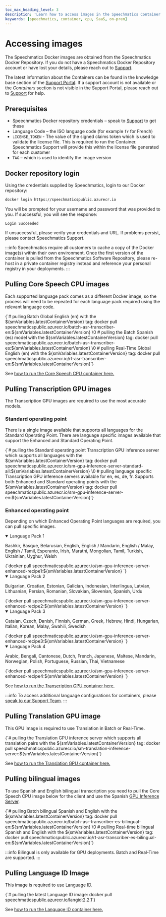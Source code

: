 ```yaml
---
toc_max_heading_level: 3
description: 'Learn how to access images in the Speechmatics Container system'
keywords: [speechmatics, container, cpu, SaaS, on-prem]
---
```



# Accessing images

The Speechmatics Docker images are obtained from the Speechmatics Docker Repository. If you do not have a Speechmatics Docker Repository account or have lost your details, please reach out to [Support](https://support.speechmatics.com).

The latest information about the Containers can be found in the knowledge base section of the [Support Portal](https://support.speechmatics.com). If a support account is not available or the _Containers_ section is not visible in the Support Portal, please reach out to [Support](https://support.speechmatics.com) for help.

## Prerequisites

- Speechmatics Docker repository credentials – speak to [Support](https://support.speechmatics.com) to get these
- Language Code – the ISO language code (for example `fr` for French)
- `LICENSE_TOKEN` - The value of the signed claims token which is used to validate the license file. This is required to run the Container. Speechmatics Support will provide this within the license file generated for each customer
- `TAG` – which is used to identify the image version

## Docker repository login

Using the credentials supplied by Speechmatics, login to our Docker repository:

```bash
docker login https://speechmaticspublic.azurecr.io
```

You will be prompted for your username and password that was provided to you. If successful, you will see the response:

```
Login Succeeded
```

If unsuccessful, please verify your credentials and URL. If problems persist, please contact Speechmatics Support.

:::info
Speechmatics require all customers to cache a copy of the Docker image(s) within their own environment. Once the first version of the container is pulled from the Speechmatics Software Repository, please re-host in a private container registry instead and reference your personal registry in your deployments.
:::

## Pulling Core Speech CPU images

Each supported language pack comes as a different Docker image, so the process will need to be repeated for each language pack required using the relevant language code.

<CodeBlock language="bash">
  {`# pulling Batch Global English (en) with the ${smVariables.latestContainerVersion} tag:
docker pull speechmaticspublic.azurecr.io/batch-asr-transcriber-en:${smVariables.latestContainerVersion}
\0
# pulling the Batch Spanish (es) model with the ${smVariables.latestContainerVersion} tag:
docker pull speechmaticspublic.azurecr.io/batch-asr-transcriber-es:${smVariables.latestContainerVersion}
\0
# pulling Real-Time Global English (en) with the ${smVariables.latestContainerVersion} tag:
docker pull speechmaticspublic.azurecr.io/rt-asr-transcriber-en:${smVariables.latestContainerVersion}`}
</CodeBlock>

See [how to run the Core Speech CPU container here.](/deployments/container/cpu-speech-to-text)


## Pulling Transcription GPU images

The Transcription GPU images are required to use the most accurate models.

### Standard operating point

There is a single image available that supports all languages for the Standard Operating Point. There are language specific images available that support the Enhanced and Standard Operating Point.

<CodeBlock>
  {`# pulling the Standard operating point Transcription GPU inference server which supports all languages with the ${smVariables.latestContainerVersion} tag:
docker pull speechmaticspublic.azurecr.io/sm-gpu-inference-server-standard-all:${smVariables.latestContainerVersion}
\0
# pulling language specific Transcription GPU inference servers available for en, es, de, fr. Supports both Enhanced and Standard operating points with the ${smVariables.latestContainerVersion} tag:
docker pull speechmaticspublic.azurecr.io/sm-gpu-inference-server-en:${smVariables.latestContainerVersion}`}
</CodeBlock>

### Enhanced operating point

Depending on which Enhanced Operating Point languages are required, you can pull specific images.

<details open>
  <summary>Language Pack 1</summary>
    <p>Bashkir, Basque, Belarusian, English, English / Mandarin, English / Malay, English / Tamil, Esperanto, Irish, Marathi, Mongolian, Tamil, Turkish, Ukrainian, Uyghur, Welsh</p>
   <CodeBlock language="bash">
    {`docker pull speechmaticspublic.azurecr.io/sm-gpu-inference-server-enhanced-recipe1:${smVariables.latestContainerVersion} `}
  </CodeBlock>
</details>

<details open>
  <summary>Language Pack 2</summary>
  <p>Bulgarian, Croatian, Estonian, Galician, Indonesian, Interlingua, Latvian, Lithuanian, Persian, Romanian, Slovakian, Slovenian, Spanish, Urdu</p>
  <CodeBlock language="bash">
    {`docker pull speechmaticspublic.azurecr.io/sm-gpu-inference-server-enhanced-recipe2:${smVariables.latestContainerVersion} `}
  </CodeBlock>
</details>

<details open>
  <summary>Language Pack 3</summary>
  <p>Catalan, Czech, Danish, Finnish, German, Greek, Hebrew, Hindi, Hungarian, Italian, Korean, Malay, Swahili, Swedish</p>
  <CodeBlock language="bash">
    {`docker pull speechmaticspublic.azurecr.io/sm-gpu-inference-server-enhanced-recipe3:${smVariables.latestContainerVersion} `}
  </CodeBlock>
</details>

<details open>
  <summary>Language Pack 4</summary>
  <p>Arabic, Bengali, Cantonese, Dutch, French, Japanese, Maltese, Mandarin, Norwegian, Polish, Portuguese, Russian, Thai, Vietnamese</p>
  <CodeBlock language="bash">
    {`docker pull speechmaticspublic.azurecr.io/sm-gpu-inference-server-enhanced-recipe4:${smVariables.latestContainerVersion} `}
  </CodeBlock>
</details>

See [how to run the Transcription GPU container here.](/deployments/container/gpu-speech-to-text)

:::info
To access additional language configurations for containers, please [speak to our Support Team](https://support.speechmatics.com).
:::

## Pulling Translation GPU image

This GPU image is required to use Translation in Batch or Real-Time.

<CodeBlock language="bash">
  {`# pulling the Translation GPU inference server which supports all translation pairs with the ${smVariables.latestContainerVersion} tag:
docker pull speechmaticspublic.azurecr.io/sm-translation-inference-server:${smVariables.latestContainerVersion}`}
</CodeBlock>

See [how to run the Translation GPU container here.](/deployments/container/gpu-translation)

## Pulling bilingual images

To use Spanish and English bilingual transcription you need to pull the Core Speech CPU image below for the client and use the Spanish [GPU Inference Server](#pulling-transcription-gpu-images).

<CodeBlock language="bash">
  {`# pulling Batch bilingual Spanish and English with the ${smVariables.latestContainerVersion} tag:
docker pull speechmaticspublic.azurecr.io/batch-asr-transcriber-es-bilingual-en:${smVariables.latestContainerVersion}
\0
# pulling Real-time bilingual Spanish and English with the ${smVariables.latestContainerVersion} tag:
docker pull speechmaticspublic.azurecr.io/rt-asr-transcriber-es-bilingual-en:${smVariables.latestContainerVersion}`}
  </CodeBlock>

:::info
Bilingual is only available for GPU deployments. Batch and Real-Time are supported.
:::

## Pulling Language ID Image

This image is required to use Language ID.

<CodeBlock language="bash">
  {`# pulling the latest Language ID image:
docker pull speechmaticspublic.azurecr.io/langid:2.2.1`}
</CodeBlock>

See [how to run the Language ID container here.](/deployments/container/language-id)
